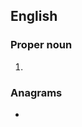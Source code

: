 {{also|mp|MP|.mp|m.p.|M-p}}
==English==

===Proper noun===
{{en-proper noun}}

# {{abbreviation of|{{pedlink|Masoretic Text|disp=masorah parva}}|lang=en}}

===Anagrams===
* {{anagrams|en|P.M.|PM|p.m.|pm}}
